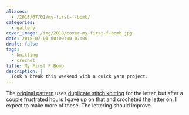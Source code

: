 ```yaml
---
aliases:
  - /2018/07/01/my-first-f-bomb/
categories:
  - gallery
cover_image: /img/2018/cover-my-first-f-bomb.jpg
date: 2018-07-01 00:00:00-07:00
draft: false
tags:
  - knitting
  - crochet
title: My First F Bomb
description: |
  Took a break this weekend with a quick yarn project.
---
```


The [original pattern][] uses [duplicate stitch knitting][] for the letter, but after a couple frustrated
hours I gave up on that and crocheted the letter on. I expect to make more of these. The lettering should
improve.

[original pattern]: https://www.ravelry.com/patterns/library/the-f-bomb
[duplicate stitch knitting]: https://www.wikihow.com/Knit-the-Duplicate-Stitch
